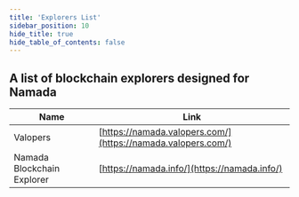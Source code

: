 ```yaml
---
title: 'Explorers List'
sidebar_position: 10
hide_title: true
hide_table_of_contents: false
---
```



<PageTitle iconUrl="img/namada-icon.svg" title="Namada Explorers List" />

## A list of blockchain explorers designed for Namada

| Name             | Link |
| ---------------- | ---- |
| Valopers | [https://namada.valopers.com/](https://namada.valopers.com/) |
| Namada Blockchain Explorer | [https://namada.info/](https://namada.info/) |

